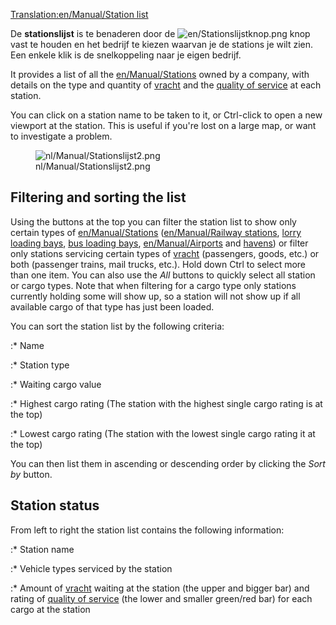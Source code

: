 [[Translation:en/Manual/Station list]]
{{nl/Vertaling|en/Manual/Station list|0}}


De '''stationslijst''' is te benaderen door de [[File:en/Stationslijstknop.png]] knop vast te houden en het bedrijf te kiezen waarvan je de stations je wilt zien. Een enkele klik is de snelkoppeling naar je eigen bedrijf.

It provides a list of all the [[en/Manual/Stations]] owned by a company, with details on the type and quantity of [[nl/Manual/Vracht|vracht]] and the [[en/Manual/Game Mechanics/Main Page#station-rating|quality of service]] at each station.

You can click on a station name to be taken to it, or Ctrl-click to open a new viewport at the station. This is useful if you're lost on a large map, or want to investigate a problem.

[[File:nl/Manual/Stationslijst2.png]]

==Filtering and sorting the list==
Using the buttons at the top you can filter the station list to show only certain types of [[en/Manual/Stations]] ([[en/Manual/Railway station]]s, [[en/Manual/Loading Bays#lorry-loading-bay|lorry loading bays]], [[en/Manual/Loading Bays#bus-loading-bay|bus loading bays]], [[en/Manual/Airports]] and [[nl/Manual/Havens|havens]]) or filter only stations servicing certain types of [[nl/Manual/Vracht|vracht]] (passengers, goods, etc.) or both (passenger trains, mail trucks, etc.). Hold down Ctrl to select more than one item. You can also use the ''All'' buttons to quickly select all station or cargo types. Note that when filtering for a cargo type only stations currently holding some will show up, so a station will not show up if all available cargo of that type has just been loaded.

You can sort the station list by the following criteria:
:* Name
:* Station type
:* Waiting cargo value
:* Highest cargo rating (The station with the highest single cargo rating is at the top)
:* Lowest cargo rating (The station with the lowest single cargo rating it at the top)

You can then list them in ascending or descending order by clicking the ''Sort by'' button.

==Station status==
From left to right the station list contains the following information:
:* Station name
:* Vehicle types serviced by the station
:* Amount of [[nl/Manual/Vracht|vracht]] waiting at the station (the upper and bigger bar) and rating of [[en/Manual/Game Mechanics/Main Page#station-rating|quality of service]] (the lower and smaller green/red bar) for each cargo at the station